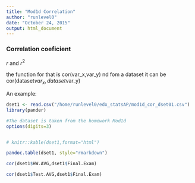 ```yaml
---
title: "Mod1d Correlation"
author: "runlevel0"
date: "October 24, 2015"
output: html_document
---
```


### Correlation coeficient
$r$ and $r^2$

the function for that is cor(var_x,var_y) nd fom a dataset it can be cor(dataset$var_x,dataset$var_y)

An example: 
```r
dset1 <- read.csv("/home/runlevel0/edx_statsAP/mod1d_cor_dset01.csv")
library(pander)
```

```r
#The dataset is taken from the homework Mod1d
options(digits=3)


# knitr::kable(dset1,format="html")

pandoc.table(dset1, style="rmarkdown")

cor(dset1$HW.AVG,dset1$Final.Exam)

cor(dset1$Test.AVG,dset1$Final.Exam)

```
